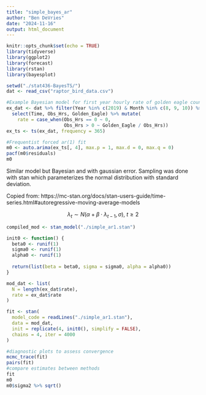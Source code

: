 ```yaml
---
title: "simple_bayes_ar"
author: "Ben DeVries"
date: "2024-11-16"
output: html_document
---
```


```r
knitr::opts_chunk$set(echo = TRUE)
library(tidyverse)
library(ggplot2)
library(forecast)
library(rstan)
library(bayesplot)
```

```r
setwd("./stat436-BayesTS/")
dat <- read_csv("raptor_bird_data.csv")

#Example Bayesian model for first year hourly rate of golden eagle counts
ex_dat <- dat %>% filter(Year %in% c(2019) & Month %in% c(8, 9, 10)) %>%
  select(Time, Obs_Hrs, Golden_Eagle) %>% mutate(
    rate = case_when(Obs_Hrs == 0 ~ 0,
                     Obs_Hrs > 0 ~ Golden_Eagle / Obs_Hrs))
ex_ts <- ts(ex_dat, frequency = 365)

#Frequentist forced ar(1) fit
m0 <- auto.arima(ex_ts[, 4], max.p = 1, max.d = 0, max.q = 0)
pacf(m0$residuals)
m0
```

Similar model but Bayesian and with gaussian error. Sampling was done with stan which parameterizes the normal distribution with standard deviation. 

Copied from: https://mc-stan.org/docs/stan-users-guide/time-series.html#autoregressive-moving-average-models

$$\lambda_t\sim N(\alpha+\beta\cdot\lambda_{t-1}, \sigma),\ t\ge2$$

```r
compiled_mod <- stan_model("./simple_ar1.stan")

init0 <- function() {
  beta0 <- runif(1)
  sigma0 <- runif(1)
  alpha0 <- runif(1)
  
  return(list(beta = beta0, sigma = sigma0, alpha = alpha0))
}

mod_dat <- list(
  N = length(ex_dat$rate),
  rate = ex_dat$rate
)

fit <- stan(
  model_code = readLines("./simple_ar1.stan"),
  data = mod_dat,
  init = replicate(4, init0(), simplify = FALSE),
  chains = 4, iter = 4000
)

#diagnostic plots to assess convergence
mcmc_trace(fit)
pairs(fit)
#compare estimates between methods
fit
m0
m0$sigma2 %>% sqrt()
```



